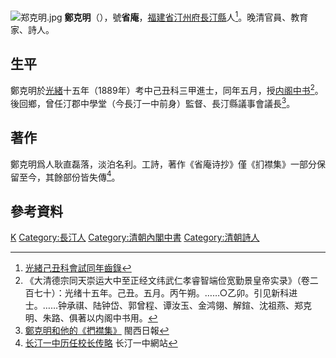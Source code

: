 {{Otheruses|other=名为郑克明的其他人物|郑濬}}

[[File:郑克明.jpg|thumb]]
'''鄭克明'''（{{bd|1856年||1913年|catIdx=Zheng鄭}}），號'''省庵'''，[[福建省|福建省]][[汀州府|汀州府]][[長汀縣|長汀縣]]人<ref>[http://books.google.com/books?id=s38sAAAAYAAJ&pg=PA818#v=onepage&q&f=false 光緒己丑科會試同年齒錄]</ref>。晚清官員、教育家、詩人。

== 生平 ==
鄭克明於[[光緒|光緒]]十五年（1889年）考中己丑科三甲進士，同年五月，授[[内阁中书|内阁中书]]<ref>《大清德宗同天崇运大中至正经文纬武仁孝睿智端俭宽勤景皇帝实录》（卷二百七十）：光绪十五年。己丑。五月。丙午朔。……○乙卯。引见新科进士。……钟承祺、陆钟岱、郭曾程、谭汝玉、金鸿翎、解鍹、沈祖燕、郑克明、朱路、俱著以内阁中书用。</ref>。後回鄉，曾任汀郡中學堂（今長汀一中前身）監督、長汀縣議事會議長<ref>[http://www.66163.com/fujian_w/news/mxrb/991122t/3_9.html 鄭克明和他的《捫襟集》] {{Wayback|url=http://www.66163.com/fujian_w/news/mxrb/991122t/3_9.html |date=20160305022743 }} 閩西日報</ref>。

==著作==
鄭克明爲人耿直磊落，淡泊名利。工詩，著作《省庵诗抄》僅《扪襟集》一部分保留至今，其餘部份皆失傳<ref>[http://www.fjctyz.net/plus/view.php?aid=324 长汀一中历任校长传略] {{Wayback|url=http://www.fjctyz.net/plus/view.php?aid=324 |date=20110816162055 }} 长汀一中網站</ref>。

==參考資料==
{{reflist}}

{{光緒十五年己丑科殿試金榜}}

{{Authority control}}

{{DEFAULTSORT:Zheng鄭}}
[[Category:鄭姓|K]]
[[Category:長汀人|Category:長汀人]]
[[Category:清朝內閣中書|Category:清朝內閣中書]]
[[Category:清朝詩人|Category:清朝詩人]]


{{清朝人物小作品}}